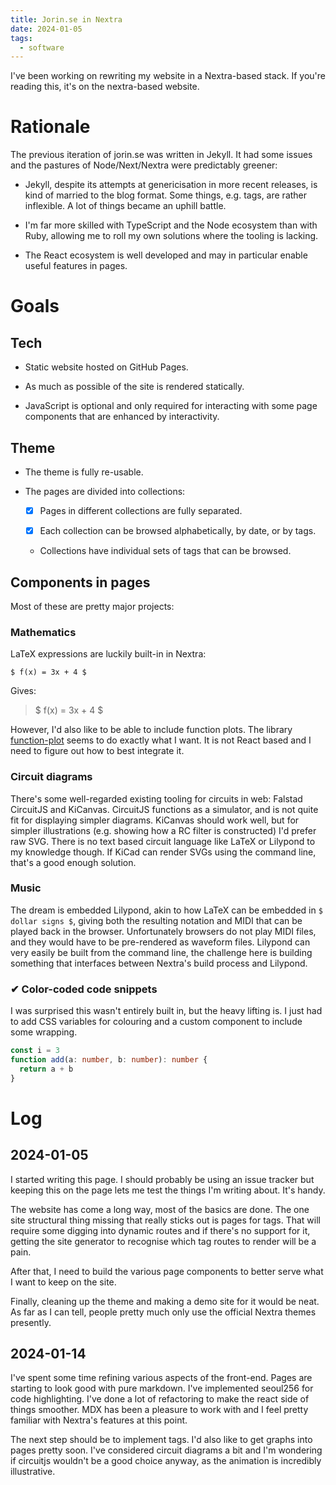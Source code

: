 ```yaml
---
title: Jorin.se in Nextra
date: 2024-01-05
tags:
  - software
---
```



I've been working on rewriting my website in a Nextra-based stack. If you're
reading this, it's on the nextra-based website.

# Rationale

The previous iteration of jorin.se was written in Jekyll. It had some issues
and the pastures of Node/Next/Nextra were predictably greener:

- Jekyll, despite its attempts at genericisation in more recent releases, is
  kind of married to the blog format. Some things, e.g. tags, are rather
  inflexible. A lot of things became an uphill battle.

- I'm far more skilled with TypeScript and the Node ecosystem than with Ruby,
  allowing me to roll my own solutions where the tooling is lacking.

- The React ecosystem is well developed and may in particular enable useful
  features in pages.

# Goals

## Tech

- Static website hosted on GitHub Pages.

- As much as possible of the site is rendered statically.

- JavaScript is optional and only required for interacting with some page
  components that are enhanced by interactivity.

## Theme

- The theme is fully re-usable.

- The pages are divided into collections:

  - [x] Pages in different collections are fully separated.

  - [x] Each collection can be browsed alphabetically, by date, or by tags.

  - Collections have individual sets of tags that can be browsed.

## Components in pages

Most of these are pretty major projects:

### Mathematics

LaTeX expressions are luckily built-in in Nextra:

```mdx
$ f(x) = 3x + 4 $
```

Gives:

> $ f(x) = 3x + 4 $

However, I'd also like to be able to include function plots. The library
[function-plot](https://www.npmjs.com/package/function-plot 'lang=en-US')
seems to do exactly what I want. It is not React based and I need to figure out
how to best integrate it.

### Circuit diagrams

There's some well-regarded existing tooling for circuits in web: Falstad
CircuitJS and KiCanvas. CircuitJS functions as a simulator, and is not quite
fit for displaying simpler diagrams. KiCanvas should work well, but for simpler
illustrations (e.g. showing how a RC filter is constructed) I'd prefer raw SVG.
There is no text based circuit language like LaTeX or Lilypond to my knowledge
though. If KiCad can render SVGs using the command line, that's a good enough
solution.

### Music

The dream is embedded Lilypond, akin to how LaTeX can be embedded in `$ dollar
signs $`, giving both the resulting notation and MIDI that can be played back
in the browser. Unfortunately browsers do not play MIDI files, and they would
have to be pre-rendered as waveform files. Lilypond can very easily be built
from the command line, the challenge here is building something that interfaces
between Nextra's build process and Lilypond.

### ✔ Color-coded code snippets

I was surprised this wasn't entirely built in, but the heavy lifting is. I just
had to add CSS variables for colouring and a custom component to include some
wrapping.

```typescript
const i = 3
function add(a: number, b: number): number {
  return a + b
}
```

# Log

## 2024-01-05

I started writing this page. I should probably be using an issue tracker but
keeping this on the page lets me test the things I'm writing about. It's handy.

The website has come a long way, most of the basics are done. The one site
structural thing missing that really sticks out is pages for tags. That will
require some digging into dynamic routes and if there's no support for it,
getting the site generator to recognise which tag routes to render will be a
pain.

After that, I need to build the various page components to better serve what I
want to keep on the site.

Finally, cleaning up the theme and making a demo site for it would be neat. As
far as I can tell, people pretty much only use the official Nextra themes
presently.

## 2024-01-14

I've spent some time refining various aspects of the front-end. Pages are
starting to look good with pure markdown. I've implemented seoul256 for code
highlighting. I've done a lot of refactoring to make the react side of things
smoother. MDX has been a pleasure to work with and I feel pretty familiar with
Nextra's features at this point.

The next step should be to implement tags. I'd also like to get graphs into
pages pretty soon. I've considered circuit diagrams a bit and I'm wondering if
circuitjs wouldn't be a good choice anyway, as the animation is incredibly
illustrative.
